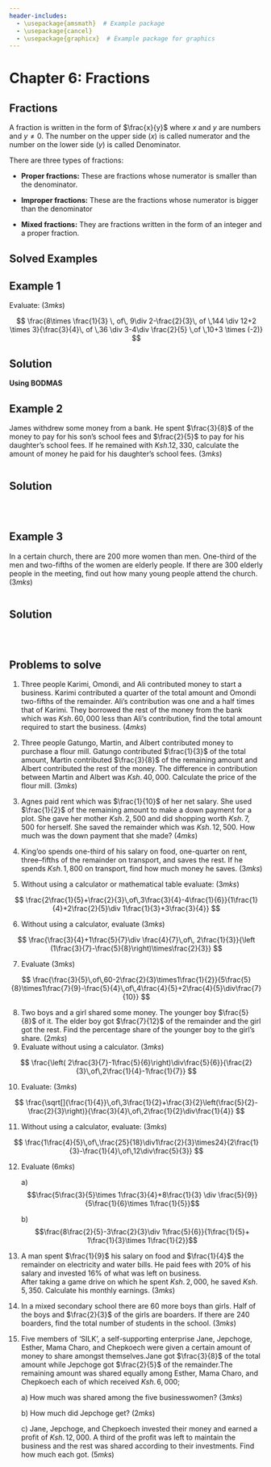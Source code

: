 ```yaml
---
header-includes:
  - \usepackage{amsmath}  # Example package
  - \usepackage{cancel}
  - \usepackage{graphicx}  # Example package for graphics
---
```


# Chapter 6: Fractions {.unnumbered}

## Fractions {.unnumbered}

A fraction is written in the form of $\frac{x}{y}$ where $x$ and $y$ are numbers and $y\neq0$. The number on the upper side $(x)$ is called numerator and the number on the lower side $(y)$ is called Denominator.

There are three types of fractions:

-   **Proper fractions:** These are fractions whose numerator is smaller than the denominator.

-   **Improper fractions:** These are the fractions whose numerator is bigger than the denominator

-   **Mixed fractions:** They are fractions written in the form of an integer and a proper fraction.

## Solved Examples

::: {.callout-note collapse="false"}
# Example 1

Evaluate: $(3mks)$

$$
\frac{8\times \frac{1}{3} \, of\, 9\div 2-\frac{2}{3}\, of \,144 \div 12+2 \times 3}{\frac{3}{4}\, of \,36 \div 3-4\div \frac{2}{5} \,of \,10+3 \times (-2)}  
$$
:::

::: {.callout-caution collapse="true"}
# Solution

**Using BODMAS**

\begin{equation}
\begin{split}
Numerator: 
&=8\times \left(\frac{1}{3}\times9\right)\div 2-\left (\frac{2}{3}\times144\right)\div12+2\times3\\
&=8\times(3\div 2)-(96\div 12)+2 \times 3\\  
&=\left (8 \times \frac{3}{2}\right)-8+(2\times 3)\\
&=12-8+6\\
&=10\\
\end{split}
\end{equation} \begin{equation}
\begin{split}
Denominator:
&=\left( \frac{3}{4}\times36\right)\div 3-4\div\left (\frac{2}{5}\times10\right)+3\times(-2)\\
&=(27\div3)-(4\div4)+3\times-2\\
&=9-1+(3\times-2)\\
&=9-1-6\\
&=2\\
\therefore \frac{10}{2} &=5
\end{split}
\end{equation}
:::

::: {.callout-note collapse="false"}
# Example 2

James withdrew some money from a bank. He spent $\frac{3}{8}$ of the money to pay for his son's school fees and $\frac{2}{5}$ to pay for his daughter's school fees. If he remained with $Ksh. 12, 330$, calculate the amount of money he paid for his daughter's school fees. $(3mks)$
:::

:::::: columns
::::: {.callout-caution collapse="true"}
# Solution

::: {.column width="50%"}
\begin{equation}
\begin{split}
Let\,his\, money\, be \,x \\
Son's\,school\, fees &= \frac{3}{8}x \\
Daughter's \,school\, fees&=\frac{2}{5}x \\
Remaining \,fraction&=x-\left( \frac{3}{8}x+\frac{2}{5}x\right)\\ x-\left ( \frac{31}{40}x\right) &=\frac{9}{40}x\\ 
\end{split}
\end{equation}
:::

::: {.column width="45%"}
\begin{equation}
\begin{split}
\frac{9}{40}x &= 12330 \\ 
\text{Multiply both sides by } \frac{40}{9} & \\
\therefore x &= 12330 \times \frac{40}{9} \\ 
x &= 54800 \\ 
\text{Daughter's school fees} &= \left( \frac{2}{5} \right) \times 54800 \\ 
&= \text{Ksh. } 21,920 
\end{split}
\end{equation}
:::
:::::
::::::

::: {.callout-note collapse="false"}
# Example 3

In a certain church, there are 200 more women than men. One-third of the men and two-fifths of the women are elderly people. If there are 300 elderly people in the meeting, find out how many young people attend the church. $(3mks)$
:::

:::::: columns
::::: {.callout-caution collapse="true"}
# Solution

::: {.column width="50%"}
\begin{equation}
\begin{split}
Let\, \,men&=x\\
women&=x+200\\
Elderly \,people&=300\\
\frac{1}{3}x+\frac{2}{5}(x+200)&=300\\
\frac{1}{3}x+\frac{2}{5}x+80&=300\\ 
\end{split}
\end{equation}
:::

::: {.column width="45%"}
\begin{equation}
\begin{split}
\frac{11}{15}x &= 220 \\
\frac{\cancel{15}}{\cancel{11}} \times \frac{\cancel{11}}{\cancel{15}}x &= \cancelto{20}{220} \times \frac{15}{\cancel{11}} \\
x &= 20 \times 15\\
&= 300 \, \text{men}\\ 
\text{Total number of people:} \\
\text{men + women} &= 300 + 300 + 200\\
&= 800\\
\text{young people} &= 800 - 300\\
&= 500\\
\end{split}
\end{equation}
:::
:::::
::::::

::: {.callout-note collapse="false"}
# Problems to solve

1.  Three people Karimi, Omondi, and Ali contributed money to start a business. Karimi contributed a quarter of the total amount and Omondi two-fifths of the remainder. Ali's contribution was one and a half times that of Karimi. They borrowed the rest of the money from the bank which was $Ksh.\, 60, 000$ less than Ali's contribution, find the total amount required to start the business. $(4mks)$

2.  Three people Gatungo, Martin, and Albert contributed money to purchase a flour mill. Gatungo contributed $\frac{1}{3}$ of the total amount, Martin contributed $\frac{3}{8}$ of the remaining amount and Albert contributed the rest of the money. The difference in contribution between Martin and Albert was $Ksh. \,40, 000$. Calculate the price of the flour mill. $(3mks)$

3.  Agnes paid rent which was $\frac{1}{10}$ of her net salary. She used $\frac{1}{2}$ of the remaining amount to make a down payment for a plot. She gave her mother $Ksh.\, 2,500$ and did shopping worth $Ksh.\, 7,500$ for herself. She saved the remainder which was $Ksh.\, 12,500$. How much was the down payment that she made? $(4mks)$

4.  King'oo spends one-third of his salary on food, one-quarter on rent, three--fifths of the remainder on transport, and saves the rest. If he spends $Ksh. \,1,800$ on transport, find how much money he saves. $(3mks)$

5.  Without using a calculator or mathematical table evaluate: $(3mks)$

$$
    \frac{2\frac{1}{5}+\frac{2}{3}\,of\,3\frac{3}{4}-4\frac{1}{6}}{1\frac{1}{4}+2\frac{2}{5}\div 1\frac{1}{3}+3\frac{3}{4}}  
    $$

6.  Without using a calculator, evaluate $(3mks)$

$$
    \frac{\frac{3}{4}+1\frac{5}{7}\div \frac{4}{7}\,of\, 2\frac{1}{3}}{\left (1\frac{3}{7}-\frac{5}{8}\right)\times\frac{2}{3}}  
    $$

7.  Evaluate $(3mks)$

$$
    \frac{\frac{3}{5}\,of\,60-2\frac{2}{3}\times1\frac{1}{2}}{5\frac{5}{8}\times1\frac{7}{9}-\frac{5}{4}\,of\,4\frac{4}{5}+2\frac{4}{5}\div\frac{7}{10}} 
    $$

8.  Two boys and a girl shared some money. The younger boy $\frac{5}{8}$ of it. The elder boy got $\frac{7}{12}$ of the remainder and the girl got the rest. Find the percentage share of the younger boy to the girl's share. $(2mks)$
9.  Evaluate without using a calculator. $(3mks)$

$$
    \frac{\left( 2\frac{3}{7}-1\frac{5}{6}\right)\div\frac{5}{6}}{\frac{2}{3}\,of\,2\frac{1}{4}-1\frac{1}{7}}
    $$

10. Evaluate: $(3mks)$

$$
    \frac{\sqrt[]{\frac{1}{4}}\,of\,3\frac{1}{2}+\frac{3}{2}\left(\frac{5}{2}-\frac{2}{3}\right)}{\frac{3}{4}\,of\,2\frac{1}{2}\div\frac{1}{4}} 
    $$

11. Without using a calculator, evaluate: $(3mks)$

$$
    \frac{1\frac{4}{5}\,of\,\frac{25}{18}\div1\frac{2}{3}\times24}{2\frac{1}{3}-\frac{1}{4}\,of\,12\div\frac{5}{3}}    
    $$

12. Evaluate $(6mks)$

    a\) $$\frac{5\frac{3}{5}\times 1\frac{3}{4}+8\frac{1}{3} \div \frac{5}{9}}{5\frac{1}{6}\times 1\frac{1}{5}}$$

    b\) $$\frac{8\frac{2}{5}-3\frac{2}{3}\div 1\frac{5}{6}}{1\frac{1}{5}+ 1\frac{1}{3}\times 1\frac{1}{2}}$$

13. A man spent $\frac{1}{9}$ his salary on food and $\frac{1}{4}$ the remainder on electricity and water bills. He paid fees with $20\%$ of his salary and invested $16\%$ of what was left on business.\
    After taking a game drive on which he spent $Ksh. \,2,000$, he saved $Ksh.\,5,350$. Calculate his monthly earnings. $(3mks)$

14. In a mixed secondary school there are 60 more boys than girls. Half of the boys and $\frac{2}{3}$ of the girls are boarders. If there are 240 boarders, find the total number of students in the school. $(3mks)$

15. Five members of 'SILK', a self-supporting enterprise Jane, Jepchoge, Esther, Mama Charo, and Chepkoech were given a certain amount of money to share amongst themselves.Jane got $\frac{3}{8}$ of the total amount while Jepchoge got $\frac{2}{5}$ of the remainder.The remaining amount was shared equally among Esther, Mama Charo, and Chepkoech each of which received $Ksh.\, 6,000$;

    a\) How much was shared among the five businesswomen? $(3mks)$

    b\) How much did Jepchoge get? $(2mks)$

    c\) Jane, Jepchoge, and Chepkoech invested their money and earned a profit of $Ksh.\, 12,000$. A third of the profit was left to maintain the business and the rest was shared according to their investments. Find how much each got. $(5mks)$
:::
